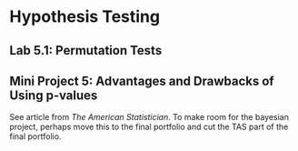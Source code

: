 # Hypothesis Testing {#sec-hyptest}

## Lab 5.1: Permutation Tests

## Mini Project 5: Advantages and Drawbacks of Using p-values

See article from _The American Statistician_. To make room for the bayesian project, perhaps move this to the final portfolio and cut the TAS part of the final portfolio.